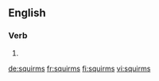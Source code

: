 ==English==

===Verb===
{{head|en}}

# {{en-third-person singular of|squirm}}

[[de:squirms]]
[[fr:squirms]]
[[fi:squirms]]
[[vi:squirms]]